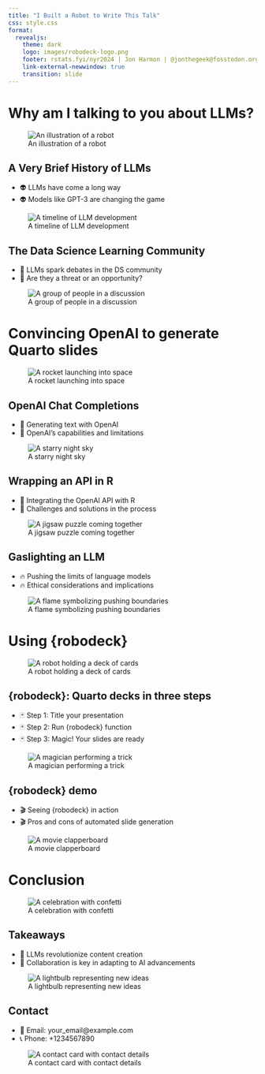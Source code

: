 ```yaml
---
title: "I Built a Robot to Write This Talk"
css: style.css
format:
  revealjs: 
    theme: dark
    logo: images/robodeck-logo.png
    footer: rstats.fyi/nyr2024 | Jon Harmon | @jonthegeek@fosstodon.org
    link-external-newwindow: true
    transition: slide
---
```


# Why am I talking to you about LLMs?

![An illustration of a robot](robot.png)

## A Very Brief History of LLMs

- 👽 LLMs have come a long way
- 👽 Models like GPT-3 are changing the game

![A timeline of LLM development](llm_timeline.png)

## The Data Science Learning Community

- 🌟 LLMs spark debates in the DS community
- 🌟 Are they a threat or an opportunity?

![A group of people in a discussion](discussion.png)

# Convincing OpenAI to generate Quarto slides

![A rocket launching into space](rocket.png)

## OpenAI Chat Completions

- 🌌 Generating text with OpenAI
- 🌌 OpenAI's capabilities and limitations

![A starry night sky](starry_night.png)

## Wrapping an API in R

- 🧩 Integrating the OpenAI API with R
- 🧩 Challenges and solutions in the process

![A jigsaw puzzle coming together](puzzle.png)

## Gaslighting an LLM

- 🔥 Pushing the limits of language models
- 🔥 Ethical considerations and implications

![A flame symbolizing pushing boundaries](flame.png)

# Using {robodeck}

![A robot holding a deck of cards](robodeck.png)

## {robodeck}: Quarto decks in three steps

- 🃏 Step 1: Title your presentation
- 🃏 Step 2: Run {robodeck} function
- 🃏 Step 3: Magic! Your slides are ready

![A magician performing a trick](magician.png)

## {robodeck} demo

- 🎬 Seeing {robodeck} in action
- 🎬 Pros and cons of automated slide generation

![A movie clapperboard](clapperboard.png)

# Conclusion

![A celebration with confetti](confetti.png)

## Takeaways

- 🌟 LLMs revolutionize content creation
- 🌟 Collaboration is key in adapting to AI advancements

![A lightbulb representing new ideas](lightbulb.png)

## Contact

- 📧 Email: your_email@example.com
- 📞 Phone: +1234567890

![A contact card with contact details](contact_card.png)
